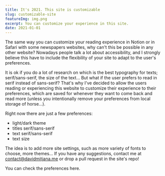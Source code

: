```yaml
---
title: It's 2021. This site is customizable
slug: customizable-site
featureImg: img.png
excerpt: You can customize your experience in this site.
date: 2021-01-01
---
```


The same way you can customize your reading experience in Notion or in Safari with some newspapers websites, why can't this be possible in any other website?
Nowadays people talk a lot about accessibility, and I strongly believe this have to include the flexibility of your site to adapt to the user's preferences.

It is ok if you do a lot of research on which is the best typography for texts; serif/sans-serif, the size of the text... But what if the user prefers to read in serif instead of sans-serif? 
That's why I've decided to allow the users reading or experiencing this website to customize their experience to their preferences, which are saved for whenever they want to 
come back and read more (unless you intentionally remove your preferences from local storage of horse...).

Right now there are just a few preferences:
- light/dark theme
- titles serif/sans-serif
- text serif/sans-serif
- text size

The idea is to add more site settings, such as more variety of fonts to choose, more themes... If you have any suggestions, contact me at contact@davidmitjana.me
or drop a pull request in the <OuterLink href="https://github.com/mitji/davidmitjana.me/pulls" target="_blank" rel="noreferrer" inline="true">site's repo!</OuterLink>


You can check the preferences <InnerLink to="/settings" inline="true">here</InnerLink>.
